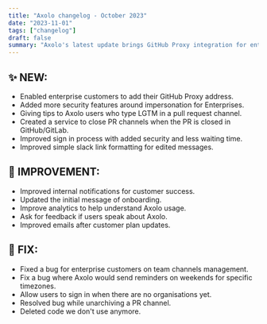 ```yaml
---
title: "Axolo changelog - October 2023"
date: "2023-11-01"
tags: ["changelog"]
draft: false
summary: "Axolo's latest update brings GitHub Proxy integration for enterprises, stronger security against impersonation, and automated PR channel management. Sign-in is faster and more secure, with improved Slack message formatting. Enhancements include better customer success alerts, updated onboarding, and smarter analytics. Bugs in team channel management, weekend reminders, sign-in for organization-less users, and PR channel archiving have been fixed, along with a code cleanup."
---
```


## ✨ NEW:

- Enabled enterprise customers to add their GitHub Proxy address.
- Added more security features around impersonation for Enterprises.
- Giving tips to Axolo users who type LGTM in a pull request channel.
- Created a service to close PR channels when the PR is closed in GitHub/GitLab.
- Improved sign in process with added security and less waiting time.
- Improved simple slack link formatting for edited messages.

## 🔨 IMPROVEMENT:

- Improved internal notifications for customer success.
- Updated the initial message of onboarding.
- Improve analytics to help understand Axolo usage.
- Ask for feedback if users speak about Axolo.
- Improved emails after customer plan updates.

## 🐞 FIX:

- Fixed a bug for enterprise customers on team channels management.
- Fix a bug where Axolo would send reminders on weekends for specific timezones.
- Allow users to sign in when there are no organisations yet.
- Resolved bug while unarchiving a PR channel.
- Deleted code we don't use anymore.

